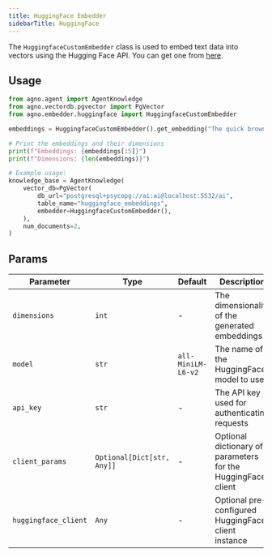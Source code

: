 ```yaml
---
title: HuggingFace Embedder
sidebarTitle: HuggingFace
---
```


The `HuggingfaceCustomEmbedder` class is used to embed text data into vectors using the Hugging Face API. You can get one from [here](https://huggingface.co/settings/tokens).

## Usage

```python cookbook/embedders/huggingface_embedder.py
from agno.agent import AgentKnowledge
from agno.vectordb.pgvector import PgVector
from agno.embedder.huggingface import HuggingfaceCustomEmbedder

embeddings = HuggingfaceCustomEmbedder().get_embedding("The quick brown fox jumps over the lazy dog.")

# Print the embeddings and their dimensions
print(f"Embeddings: {embeddings[:5]}")
print(f"Dimensions: {len(embeddings)}")

# Example usage:
knowledge_base = AgentKnowledge(
    vector_db=PgVector(
        db_url="postgresql+psycopg://ai:ai@localhost:5532/ai",
        table_name="huggingface_embeddings",
        embedder=HuggingfaceCustomEmbedder(),
    ),
    num_documents=2,
)
```

## Params

| Parameter            | Type                       | Default            | Description                                                  |
| -------------------- | -------------------------- | ------------------ | ------------------------------------------------------------ |
| `dimensions`         | `int`                      | -                  | The dimensionality of the generated embeddings               |
| `model`              | `str`                      | `all-MiniLM-L6-v2` | The name of the HuggingFace model to use                     |
| `api_key`            | `str`                      | -                  | The API key used for authenticating requests                 |
| `client_params`      | `Optional[Dict[str, Any]]` | -                  | Optional dictionary of parameters for the HuggingFace client |
| `huggingface_client` | `Any`                      | -                  | Optional pre-configured HuggingFace client instance          |
